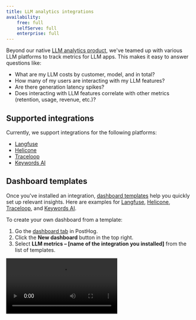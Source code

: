 ```yaml
---
title: LLM analytics integrations
availability:
    free: full
    selfServe: full
    enterprise: full
---
```


Beyond our native [LLM analytics product](/docs/llm-analytics/installation), we've teamed up with various LLM platforms to track metrics for LLM apps. This makes it easy to answer questions like:

- What are my LLM costs by customer, model, and in total?
- How many of my users are interacting with my LLM features?
- Are there generation latency spikes?
- Does interacting with LLM features correlate with other metrics (retention, usage, revenue, etc.)?

## Supported integrations

Currently, we support integrations for the following platforms:

- [Langfuse](/docs/llm-analytics/integrations/langfuse-posthog)
- [Helicone](/docs/llm-analytics/integrations/helicone-posthog) 
- [Traceloop](/docs/llm-analytics/integrations/traceloop-posthog)
- [Keywords AI](/docs/llm-analytics/integrations/keywords-ai-posthog)

## Dashboard templates

Once you've installed an integration, [dashboard templates](/docs/product-analytics/dashboards) help you quickly set up relevant insights. Here are examples for [Langfuse](https://eu.posthog.com/shared/HPOaK5zNVkP062nQJQJoooXe61l15w), [Helicone](https://us.posthog.com/shared/6_Qa74au0RhxERZ3wW9g87oxWlFxNA), [Traceloop](https://us.posthog.com/shared/tpX9kUd5BbGkdjxQE8YhCskNuYA7Jw), and [Keywords AI](https://us.posthog.com/shared/p1AymhS7EEm97nZOGA8nWmsdshhzYA).

To create your own dashboard from a template:

1. Go the [dashboard tab](https://app.posthog.com/dashboard) in PostHog.
2. Click the **New dashboard** button in the top right.
3. Select **LLM metrics – [name of the integration you installed]** from the list of templates.

![How to create an LLM analytics dashboard using the template](https://res.cloudinary.com/dmukukwp6/video/upload/v1713967763/posthog.com/contents/docs/langfuse-dash.mp4)

